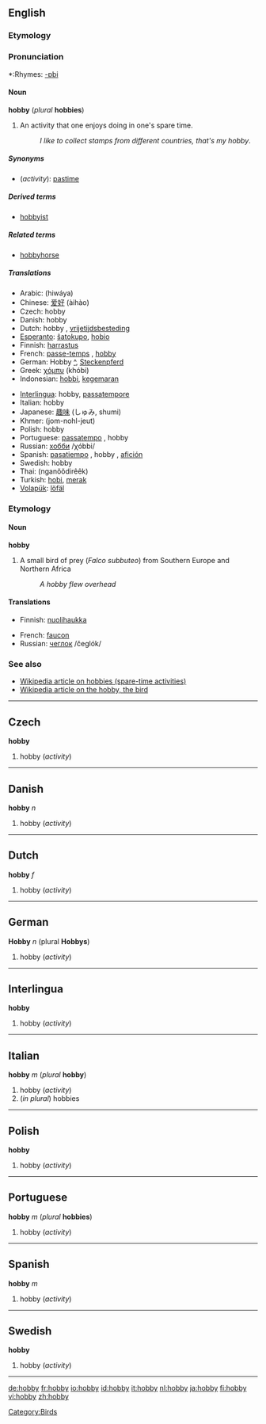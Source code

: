 ==English==

===Etymology===
<!--Possibly from '''[[hobby-horse]]''', meaning a small horse or pony, often a small horse for children to ride; or possibly from the name of the bird, referring to the formerly common pastime of [[falconry]].

commented out since both Collins and Encarta state it comes from "hobin" or "hobyin", a variant of "Robin"-->

===Pronunciation===
*:Rhymes: [[Rhymes:English:-ɒbi|-ɒbi]]

====Noun====
'''hobby''' (''plural'' '''hobbies''')
#An activity that one enjoys doing in one's spare time.
#:''I like to collect stamps from different countries, that's my hobby''.

=====Synonyms=====
*(''activity''): [[pastime]]

=====Derived terms=====
*[[hobbyist]] {{pos_n}}

=====Related terms=====
*[[hobbyhorse]] {{pos_n}}

=====Translations=====
{{top}}
*Arabic: {{ARchar|[[هواية]]}} (hiwáya) {{f}}
*Chinese: [[爱好]] (àihào)
*Czech: hobby
*Danish: hobby {{n}}
*Dutch: hobby {{f}}, [[vrijetijdsbesteding]] {{f}}
*[[Esperanto]]: [[ŝatokupo]], [[hobio]]
*Finnish: [[harrastus]]
*French: [[passe-temps]] {{m}}, [[hobby]] {{m}}
*German: Hobby {{n}} [[:de:Hobby|^]], [[Steckenpferd]] {{n}}
*Greek: [[χόμπυ]] (khóbi)
*Indonesian: [[hobbi]], [[gemar|kegemaran]]
{{mid}}
*[[Interlingua]]: hobby, [[passatempore]]
*Italian: hobby {{m}}
*Japanese: [[趣味]] (しゅみ, shumi)
*Khmer: (jom-nohl-jeut)
*Polish: hobby
*Portuguese: [[passatempo]] {{m}}, hobby {{m}}
*Russian: [[хобби]] /χóbbi/ {{n}}
*Spanish: [[pasatiempo]] {{m}}, hobby {{m}}, [[afición]] {{f}}
*Swedish: hobby
*Thai: {{THchar|[[งานอดิเรก]]}} (nganŏŏdirêêk)
*Turkish: [[hobi]], [[merak]]
*[[Volapük]]: [[löfäl]]
{{bottom}}

===Etymology===

====Noun====
'''hobby'''
#A small bird of prey (''Falco subbuteo'') from Southern Europe and Northern Africa
#:''A hobby flew overhead''

====Translations====
{{top}}
*Finnish: [[nuolihaukka]]
{{mid}}
*French: [[faucon]]
*Russian: [[чеглок]] /čeglók/ {{m}}
{{bottom}}

===See also===
*[[w:Hobby|Wikipedia article on hobbies (spare-time activities)]]
*[[w:Hobby_(bird)|Wikipedia article on the hobby, the bird]]

----

==Czech==
'''hobby'''

#hobby (''activity'')

----
==Danish==
'''hobby''' ''n''

#hobby (''activity'')

----
==Dutch==
'''hobby''' ''f''

#hobby (''activity'')

----
==German==
'''Hobby''' ''n'' (plural '''Hobbys''')

#hobby (''activity'')

----

==Interlingua==
'''hobby'''

#hobby (''activity'')

----
==Italian==
'''hobby''' ''m'' (''plural'' '''hobby''')

#hobby (''activity'')
#(''in plural'') hobbies

----
==Polish==
'''hobby'''

#hobby (''activity'')

----
==Portuguese==
'''hobby''' ''m'' (''plural'' '''hobbies''')

#hobby (''activity'')

----
==Spanish==
'''hobby''' ''m''

#hobby (''activity'')

----
==Swedish==
'''hobby'''

#hobby (''activity'')
----
[[Category:Birds]]

[[de:hobby]]
[[fr:hobby]]
[[io:hobby]]
[[id:hobby]]
[[it:hobby]]
[[nl:hobby]]
[[ja:hobby]]
[[fi:hobby]]
[[vi:hobby]]
[[zh:hobby]]